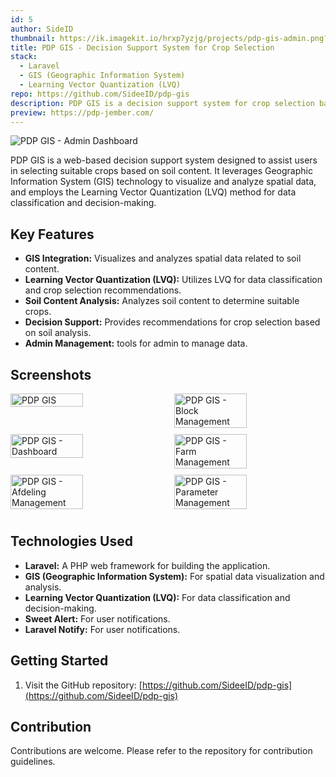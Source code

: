```yaml
---
id: 5
author: SideID
thumbnail: https://ik.imagekit.io/hrxp7yzjg/projects/pdp-gis-admin.png?updatedAt=1742442475933
title: PDP GIS - Decision Support System for Crop Selection
stack:
  - Laravel
  - GIS (Geographic Information System)
  - Learning Vector Quantization (LVQ)
repo: https://github.com/SideeID/pdp-gis
description: PDP GIS is a decision support system for crop selection based on soil content, utilizing Geographic Information System (GIS) and the Learning Vector Quantization (LVQ) method.
preview: https://pdp-jember.com/
---
```


<img
  src="https://ik.imagekit.io/hrxp7yzjg/projects/pdp-gis-admin.png?updatedAt=1742442475933"
  alt="PDP GIS - Admin Dashboard"
  fetchPriority="high"
/>

PDP GIS is a web-based decision support system designed to assist users in selecting suitable crops based on soil content. It leverages Geographic Information System (GIS) technology to visualize and analyze spatial data, and employs the Learning Vector Quantization (LVQ) method for data classification and decision-making.

## Key Features

* **GIS Integration:** Visualizes and analyzes spatial data related to soil content.
* **Learning Vector Quantization (LVQ):** Utilizes LVQ for data classification and crop selection recommendations.
* **Soil Content Analysis:** Analyzes soil content to determine suitable crops.
* **Decision Support:** Provides recommendations for crop selection based on soil analysis.
* **Admin Management:** tools for admin to manage data.

## Screenshots

<div style="display: flex; flex-wrap: wrap; justify-content: space-between;">
    <img
      src="https://ik.imagekit.io/hrxp7yzjg/projects/pdp-gis-admin.png?updatedAt=1742442475933"
      alt="PDP GIS"
      style="width: 48%; margin-bottom: 10px;"
    />
    <img
      src="https://ik.imagekit.io/hrxp7yzjg/projects/Blocks-PDP-Jember-blockmanajemen.png?updatedAt=1742442475534"
      alt="PDP GIS - Block Management"
      style="width: 48%; margin-bottom: 10px;"
    />
    <img
      src="https://ik.imagekit.io/hrxp7yzjg/projects/Dashboard-PDP-Jember.png?updatedAt=1742442475444"
      alt="PDP GIS - Dashboard"
      style="width: 48%; margin-bottom: 10px;"
    />
    <img
      src="https://ik.imagekit.io/hrxp7yzjg/projects/Farms-PDP-Jember-farmmanajemen.png?updatedAt=1742442475456"
      alt="PDP GIS - Farm Management"
      style="width: 48%; margin-bottom: 10px;"
    />
    <img
      src="https://ik.imagekit.io/hrxp7yzjg/projects/Afdelings-PDP-Jember-afdelingmanajemen.png?updatedAt=1742442475139"
      alt="PDP GIS - Afdeling Management"
      style="width: 48%; margin-bottom: 10px;"
    />
    <img
      src="https://ik.imagekit.io/hrxp7yzjg/projects/Parameters-PDP-Jember-parameter.png?updatedAt=1742442474646"
      alt="PDP GIS - Parameter Management"
      style="width: 48%; margin-bottom: 10px;"
    />
</div>

## Technologies Used

* **Laravel:** A PHP web framework for building the application.
* **GIS (Geographic Information System):** For spatial data visualization and analysis.
* **Learning Vector Quantization (LVQ):** For data classification and decision-making.
* **Sweet Alert:** For user notifications.
* **Laravel Notify:** For user notifications.

## Getting Started

1.  Visit the GitHub repository: [https://github.com/SideeID/pdp-gis](https://github.com/SideeID/pdp-gis)

## Contribution

Contributions are welcome. Please refer to the repository for contribution guidelines.